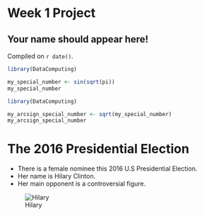 # Week 1 Project  

## Your name should appear here!

<!-- leave this material as is -->
Compiled on `r date()`.

```r
library(DataComputing)

my_special_number <- sin(sqrt(pi))
my_special_number
```

```r
library(DataComputing)

my_arcsign_special_number <- sqrt(my_special_number)
my_arcsign_special_number
```
<!-- put your content after this line -->

# The 2016 Presidential Election

* There is a female nominee this 2016 U.S Presidential Election.
* Her name is Hilary Clinton.
* Her main opponent is a controversial figure.

![Hilary](https://upload.wikimedia.org/wikipedia/commons/thumb/2/27/Hillary_Clinton_official_Secretary_of_State_portrait_crop.jpg/220px-Hillary_Clinton_official_Secretary_of_State_portrait_crop.jpg)




